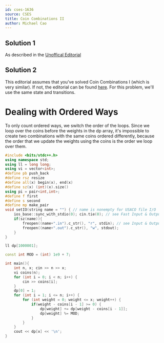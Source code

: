 ```yaml
---
id: cses-1636
source: CSES
title: Coin Combinations II
author: Michael Cao
---
```


<!-- This problem is very to similar Coin Combinations I, with the main difference being that we only count ordered combinations.  -->

## Solution 1

As described in the
[Unoffical Editorial](https://codeforces.com/blog/entry/70018)

## Solution 2

This editorial assumes that you've solved Coin Combinations I (which is very
similar). If not, the editorial can be found [here](/solutions/cses-1635). For
this problem, we'll use the same state and transitions.

# Dealing with Ordered Ways

To only count ordered ways, we switch the order of the loops. Since we loop over
the coins before the weights in the dp array, it's impossible to create two
combinations with the same coins ordered differently, because the order that we
update the weights using the coins is the order we loop over them.

<!-- I'm terrible at explaining, can someone edit above? -->

<LanguageSection>

<CPPSection>

```cpp
#include <bits/stdc++.h>
using namespace std;
using ll = long long;
using vi = vector<int>;
#define pb push_back
#define rsz resize
#define all(x) begin(x), end(x)
#define sz(x) (int)(x).size()
using pi = pair<int,int>;
#define f first
#define s second
#define mp make_pair
void setIO(string name = "") { // name is nonempty for USACO file I/O
	ios_base::sync_with_stdio(0); cin.tie(0); // see Fast Input & Output
	if(sz(name)){
		freopen((name+".in").c_str(), "r", stdin); // see Input & Output
		freopen((name+".out").c_str(), "w", stdout);
	}
}

ll dp[1000001];

const int MOD = (int) 1e9 + 7;

int main(){
	int n, x; cin >> n >> x;
	vi coins(n);
	for (int i = 0; i < n; i++) {
		cin >> coins[i];
	}
	dp[0] = 1;
	for (int i = 1; i <= n; i++) {
		for (int weight = 0; weight <= x; weight++) {
			if(weight - coins[i - 1] >= 0) {
				dp[weight] += dp[weight - coins[i - 1]];
				dp[weight] %= MOD;
			}
		}
	}
	cout << dp[x] << '\n';
}
```

</CPPSection>

</LanguageSection>
